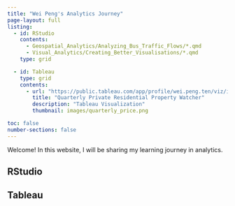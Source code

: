 ```yaml
---
title: "Wei Peng's Analytics Journey"
page-layout: full
listing:
  - id: RStudio
    contents:
      - Geospatial_Analytics/Analyzing_Bus_Traffic_Flows/*.qmd
      - Visual_Analytics/Creating_Better_Visualisations/*.qmd
    type: grid

  - id: Tableau
    type: grid
    contents: 
      - url: "https://public.tableau.com/app/profile/wei.peng.ten/viz/in-Class_2/QuaterlyPrivateResidentialPropertyWatcher2023-2024Q1#2"
        title: "Quarterly Private Residential Property Watcher"
        description: "Tableau Visualization"
        thumbnail: images/quarterly_price.png

toc: false
number-sections: false
---
```


Welcome! In this website, I will be sharing my learning journey in analytics.

## RStudio

::: {#RStudio}
:::

## Tableau

::: {#Tableau}
:::
